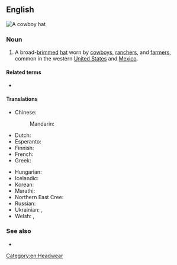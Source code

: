 ==English==
[[Image:Felthat.jpg|thumb|A cowboy hat]]
{{wikipedia}}

===Noun===
{{en-noun}}

# A broad-[[brim]]med [[hat]] worn by [[cowboy]]s, [[rancher]]s, and [[farmer]]s, common in the western [[United States]] and [[Mexico]].

====Related terms====
* {{l|en|cowboy boot}}

====Translations====
{{trans-top|high crown, broad-brimmed hat, worn by cowboys}}
* Chinese:
*: Mandarin: {{t|cmn|牛仔帽|tr=niúzǎi mào}}
* Dutch: {{t+|nl|cowboyhoed|m}}
* Esperanto: {{t|eo|vakera ĉapelo}}
* Finnish: {{t|fi|cowboyhattu}}
* French: {{t+|fr|chapeau de cow-boy|m}}
* Greek: {{t|el|καουμπόικο καπέλο|m}}
{{trans-mid}}
* Hungarian: {{t|hu|cowboykalap}}
* Icelandic: {{t|is|kúrekahattur|m}}
* Korean: {{t|ko|카우보이 모자|sc=Kore}}
* Marathi: {{t|mr|काउबॉय टोपी|f|sc=Deva}}
* Northern East Cree: {{t|crl|ᒋᒋᑳᐧᐃᓐ}}
* Russian: {{t|ru|[[ковбойский|ковбо́йская]] [[шля́па]]|f}}
* Ukrainian: {{t|uk|ковбо́йський капелю́х|m}}, {{t|uk|стетсон|m}}
* Welsh: {{t|cy|het gowboi|f}}, {{t|cy|hetiau cowbois|f-p}}
{{trans-bottom}}

===See also===
* {{l|en|ten-gallon hat}}

[[Category:en:Headwear]]